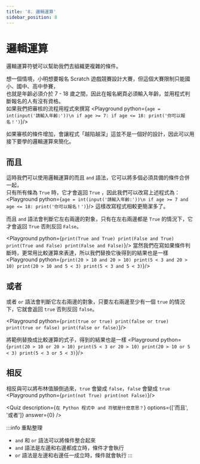 ```yaml
---
title: '8. 邏輯運算'
sidebar_position: 8
---
```


# 邏輯運算
邏輯運算符號可以幫助我們去組織更複雜的條件。

想一個情境，小明想要報名 Scratch 遊戲競賽設計大賽，但這個大賽限制只能國小、國中、高中參賽，<br/>
也就是年齡必須介於 7 - 18 歲之間，因此在報名網頁必須輸入年齡，並用程式判斷報名的人有沒有資格。<br/>
如果我們把審核的流程用程式來撰寫
<Playground python={`
age = int(input('請輸入年齡:'))\n
if age >= 7:
    if age <= 18:
        print('你可以報名！')
`}/>

如果審核的條件增加，會讓程式「越陷越深」這並不是一個好的設計，因此可以用接下要學的邏輯運算來簡化。

## 而且
這時我們可以使用邏輯運算的而且 `and` 語法，它可以將多個必須具備的條件合併一起，<br/>
只有所有條為 `True` 時，它才會返回 `True` ，因此我們可以改寫上述程式為：
<Playground python={`
age = int(input('請輸入年齡:'))\n
if age >= 7 and age <= 18:
    print('你可以報名！')
`}/>
這樣改寫程式相較更簡潔多了。

而且 `and` 語法會判斷它左右兩邊的對象，只有在左右兩邊都是 `True` 的情況下，它才會返回 `True` 否則反回 `False`。

<Playground python={`
print(True and True)
print(False and True)
print(True and False)
print(False and False)
`}/>
當然我們在寫如果條件判斷時，更常用比較運算來表達，所以我們替換它後得到的結果也是一樣
<Playground python={`
print(20 > 10 and 20 > 10)
print(5 < 3 and 20 > 10)
print(20 > 10 and 5 < 3)
print(5 < 3 and 5 < 3)
`}/>

## 或者
或者 `or` 語法會判斷它左右兩邊的對象，只要左右兩邊至少有一個 `true` 的情況下，它就會返回 `true` 否則反回 `false`。

<Playground python={`
print(true or true)
print(false or true)
print(true or false)
print(false or false)
`}/>

將範例替換成比較運算的式子，得到的結果也是一樣
<Playground python={`
print(20 > 10 or 20 > 10)
print(5 < 3 or 20 > 10)
print(20 > 10 or 5 < 3)
print(5 < 3 or 5 < 3)
`}/>

## 相反
相反與可以將布林值顛倒過來，`true` 會變成 `false`，`false` 會變成 `true`
<Playground python={`
print(not True)
print(not False)
`}/>

<Quiz
  description={`在 Python 程式中 and 符號是什麼意思？`}
  options={['而且', '或者']}
  answer={0}
/>

:::info 重點整理
* `and` 和 `or` 語法可以將條件整合起來
* `and` 語法是左邊和右邊都成立時，條件才會執行
* `or` 語法是左邊和右邊任一成立時，條件就會執行 
:::